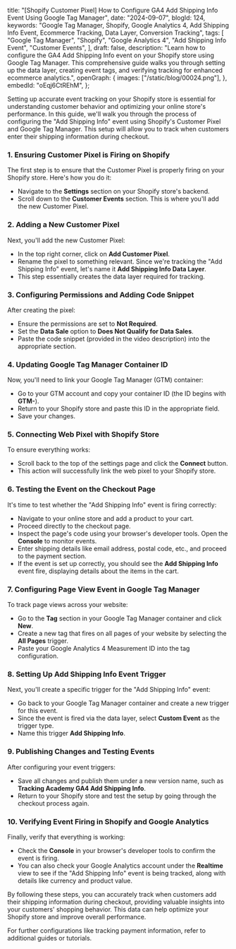   title:
    "[Shopify Customer Pixel] How to Configure GA4 Add Shipping Info Event Using Google Tag Manager",
  date: "2024-09-07",
  blogId: 124,
  keywords:
    "Google Tag Manager, Shopify, Google Analytics 4, Add Shipping Info Event, Ecommerce Tracking, Data Layer, Conversion Tracking",
  tags: [
    "Google Tag Manager",
    "Shopify",
    "Google Analytics 4",
    "Add Shipping Info Event",
    "Customer Events",
  ],
  draft: false,
  description:
    "Learn how to configure the GA4 Add Shipping Info event on your Shopify store using Google Tag Manager. This comprehensive guide walks you through setting up the data layer, creating event tags, and verifying tracking for enhanced ecommerce analytics.",
  openGraph: {
    images: ["/static/blog/00024.png"],
  },
  embedId: "oEqj6CtREhM",
};

Setting up accurate event tracking on your Shopify store is essential for understanding customer behavior and optimizing your online store's performance. In this guide, we'll walk you through the process of configuring the "Add Shipping Info" event using Shopify's Customer Pixel and Google Tag Manager. This setup will allow you to track when customers enter their shipping information during checkout.

### 1. Ensuring Customer Pixel is Firing on Shopify

The first step is to ensure that the Customer Pixel is properly firing on your Shopify store. Here's how you do it:

- Navigate to the **Settings** section on your Shopify store's backend.
- Scroll down to the **Customer Events** section. This is where you'll add the new Customer Pixel.

### 2. Adding a New Customer Pixel

Next, you'll add the new Customer Pixel:

- In the top right corner, click on **Add Customer Pixel**.
- Rename the pixel to something relevant. Since we're tracking the "Add Shipping Info" event, let's name it **Add Shipping Info Data Layer**.
- This step essentially creates the data layer required for tracking.

### 3. Configuring Permissions and Adding Code Snippet

After creating the pixel:

- Ensure the permissions are set to **Not Required**.
- Set the **Data Sale** option to **Does Not Qualify for Data Sales**.
- Paste the code snippet (provided in the video description) into the appropriate section.

<DataLayerCodeBlock fileName="add_shipping_info.js" />

### 4. Updating Google Tag Manager Container ID

Now, you'll need to link your Google Tag Manager (GTM) container:

- Go to your GTM account and copy your container ID (the ID begins with **GTM-**).
- Return to your Shopify store and paste this ID in the appropriate field.
- Save your changes.

### 5. Connecting Web Pixel with Shopify Store

To ensure everything works:

- Scroll back to the top of the settings page and click the **Connect** button.
- This action will successfully link the web pixel to your Shopify store.

### 6. Testing the Event on the Checkout Page

It's time to test whether the "Add Shipping Info" event is firing correctly:

- Navigate to your online store and add a product to your cart.
- Proceed directly to the checkout page.
- Inspect the page's code using your browser's developer tools. Open the **Console** to monitor events.
- Enter shipping details like email address, postal code, etc., and proceed to the payment section.
- If the event is set up correctly, you should see the **Add Shipping Info** event fire, displaying details about the items in the cart.

### 7. Configuring Page View Event in Google Tag Manager

To track page views across your website:

- Go to the **Tag** section in your Google Tag Manager container and click **New**.
- Create a new tag that fires on all pages of your website by selecting the **All Pages** trigger.
- Paste your Google Analytics 4 Measurement ID into the tag configuration.

### 8. Setting Up Add Shipping Info Event Trigger

Next, you'll create a specific trigger for the "Add Shipping Info" event:

- Go back to your Google Tag Manager container and create a new trigger for this event.
- Since the event is fired via the data layer, select **Custom Event** as the trigger type.
- Name this trigger **Add Shipping Info**.

### 9. Publishing Changes and Testing Events

After configuring your event triggers:

- Save all changes and publish them under a new version name, such as **Tracking Academy GA4 Add Shipping Info**.
- Return to your Shopify store and test the setup by going through the checkout process again.

### 10. Verifying Event Firing in Shopify and Google Analytics

Finally, verify that everything is working:

- Check the **Console** in your browser's developer tools to confirm the event is firing.
- You can also check your Google Analytics account under the **Realtime** view to see if the "Add Shipping Info" event is being tracked, along with details like currency and product value.

By following these steps, you can accurately track when customers add their shipping information during checkout, providing valuable insights into your customers' shopping behavior. This data can help optimize your Shopify store and improve overall performance.

For further configurations like tracking payment information, refer to additional guides or tutorials.
